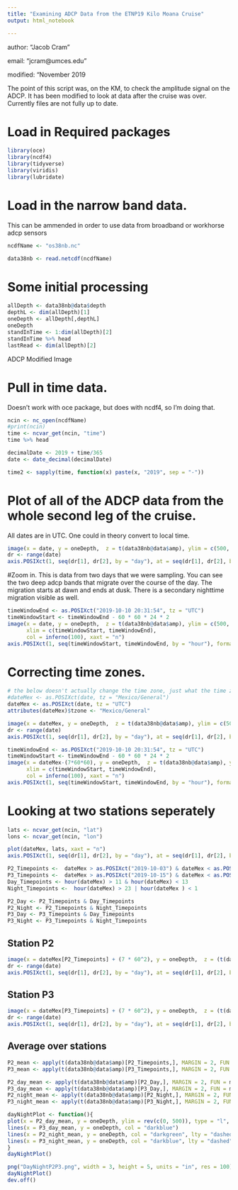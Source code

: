 ```yaml
---
title: "Examining ADCP Data from the ETNP19 Kilo Moana Cruise"
output: html_notebook

---
```

author: "Jacob Cram"

email: "jcram@umces.edu"

modified: "November 2019

The point of this script was, on the KM, to check the amplitude signal on the ADCP.
It has been modified to look at data after the cruise was over.
Currently files are not fully up to date.

# Load in Required packages


```r
library(oce)
library(ncdf4)
library(tidyverse)
library(viridis)
library(lubridate)

```

# Load in the narrow band data. 
This can be ammended in order to use data from  broadband or workhorse adcp sensors

```r
ncdfName <- "os38nb.nc"
```

```r
data38nb <- read.netcdf(ncdfName)
```


# Some initial processing


```r
allDepth <- data38nb@data$depth
depthL <- dim(allDepth)[1]
oneDepth <- allDepth[,depthL]
oneDepth
standInTime <- 1:dim(allDepth)[2]
standInTime %>% head
lastRead <- dim(allDepth)[2]
```

ADCP Modified Image




# Pull in time data.
Doesn't work with oce package, but does with ncdf4, so I'm doing that.


```r
ncin <- nc_open(ncdfName)
#print(ncin)
time <- ncvar_get(ncin, "time")
time %>% head
```

```r

decimalDate <- 2019 + time/365
date <- date_decimal(decimalDate)
```


```r
time2 <- sapply(time, function(x) paste(x, "2019", sep = "-"))
```

# Plot of all of the ADCP data from the whole second leg of the cruise.
All dates are in UTC. One could in theory convert to local time.

```r
image(x = date, y = oneDepth,  z = t(data38nb@data$amp), ylim = c(500, 0), col = inferno(100), xaxt = "n")
dr <- range(date)
axis.POSIXct(1, seq(dr[1], dr[2], by = "day"), at = seq(dr[1], dr[2], by = "day"), format = "%b-%d", las = 2)
```
#Zoom in.
This is data from two days that we were sampling.
You can see the two deep adcp bands that migrate over the course of the day. The migration starts at dawn and ends at dusk.
There is a secondary nighttime migration visible as well.

```r
timeWindowEnd <- as.POSIXct("2019-10-10 20:31:54", tz = "UTC")
timeWindowStart <- timeWindowEnd - 60 * 60 * 24 * 2
image(x = date, y = oneDepth,  z = t(data38nb@data$amp), ylim = c(500, 0),
      xlim = c(timeWindowStart, timeWindowEnd),
      col = inferno(100), xaxt = "n")
axis.POSIXct(1, seq(timeWindowStart, timeWindowEnd, by = "hour"), format = "%b-%d::%H", las = 2)
```

# Correcting time zones.


```r
# the below doesn't actually change the time zone, just what the time zone is called
#dateMex <- as.POSIXct(date, tz = "Mexico/General")
dateMex <- as.POSIXct(date, tz = "UTC")
attributes(dateMex)$tzone <- "Mexico/General"
```

```r
image(x = dateMex, y = oneDepth,  z = t(data38nb@data$amp), ylim = c(500, 0), col = inferno(100), xaxt = "n")
dr <- range(date)
axis.POSIXct(1, seq(dr[1], dr[2], by = "day"), at = seq(dr[1], dr[2], by = "day"), format = "%b-%d", las = 2)
```

```r
timeWindowEnd <- as.POSIXct("2019-10-10 20:31:54", tz = "UTC")
timeWindowStart <- timeWindowEnd - 60 * 60 * 24 * 2
image(x = dateMex-(7*60*60), y = oneDepth,  z = t(data38nb@data$amp), ylim = c(500, 0), # the dates are messed up without subtracting 7 from date mex
      xlim = c(timeWindowStart, timeWindowEnd),
      col = inferno(100), xaxt = "n")
axis.POSIXct(1, seq(timeWindowStart, timeWindowEnd, by = "hour"), format = "%b-%d::%H", las = 2)
```

# Looking at two stations seperately
```r
lats <- ncvar_get(ncin, "lat")
lons <- ncvar_get(ncin, "lon")
```

```r
plot(dateMex, lats, xaxt = "n")
axis.POSIXct(1, seq(dr[1], dr[2], by = "day"), at = seq(dr[1], dr[2], by = "day"), format = "%b-%d", las = 2)
```

```r
P2_Timepoints <-  dateMex > as.POSIXct("2019-10-03") & dateMex < as.POSIXct("2019-10-12")
P3_Timepoints <-  dateMex > as.POSIXct("2019-10-15") & dateMex < as.POSIXct("2019-10-19 22:00:00")
Day_Timepoints <- hour(dateMex) > 11 & hour(dateMex) < 13
Night_Timepoints <-  hour(dateMex) > 23 | hour(dateMex ) < 1

P2_Day <- P2_Timepoints & Day_Timepoints
P2_Night <- P2_Timepoints & Night_Timepoints
P3_Day <- P3_Timepoints & Day_Timepoints
P3_Night <- P3_Timepoints & Night_Timepoints
```

## Station P2
```r
image(x = dateMex[P2_Timepoints] + (7 * 60^2), y = oneDepth,  z = (t(data38nb@data$amp))[P2_Timepoints,], ylim = c(500, 0), col = inferno(100), xaxt = "n")
dr <- range(date)
axis.POSIXct(1, seq(dr[1], dr[2], by = "day"), at = seq(dr[1], dr[2], by = "day"), format = "%b-%d", las = 2)
```
## Station P3
```r
image(x = dateMex[P3_Timepoints] + (7 * 60^2), y = oneDepth,  z = (t(data38nb@data$amp))[P3_Timepoints,], ylim = c(500, 0), col = inferno(100), xaxt = "n")
dr <- range(date)
axis.POSIXct(1, seq(dr[1], dr[2], by = "day"), at = seq(dr[1], dr[2], by = "day"), format = "%b-%d", las = 2)
```

## Average over stations

```r
P2_mean <- apply(t(data38nb@data$amp)[P2_Timepoints,], MARGIN = 2, FUN = mean)
P3_mean <- apply(t(data38nb@data$amp)[P3_Timepoints,], MARGIN = 2, FUN = mean)

P2_day_mean <- apply(t(data38nb@data$amp)[P2_Day,], MARGIN = 2, FUN = mean)
P3_day_mean <- apply(t(data38nb@data$amp)[P3_Day,], MARGIN = 2, FUN = mean)
P2_night_mean <- apply(t(data38nb@data$amp)[P2_Night,], MARGIN = 2, FUN = mean)
P3_night_mean <- apply(t(data38nb@data$amp)[P3_Night,], MARGIN = 2, FUN = mean)
```

```r
dayNightPlot <- function(){
plot(x = P2_day_mean, y = oneDepth, ylim = rev(c(0, 500)), type = "l", col = "darkgreen")
lines(x = P3_day_mean, y = oneDepth, col = "darkblue")
lines(x = P2_night_mean, y = oneDepth, col = "darkgreen", lty = "dashed")
lines(x = P3_night_mean, y = oneDepth, col = "darkblue", lty = "dashed")
}
dayNightPlot()

png("DayNightP2P3.png", width = 3, height = 5, units = "in", res = 100)
dayNightPlot()
dev.off()
```


